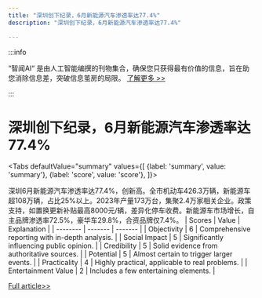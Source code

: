 ```yaml
---
title: "深圳创下纪录，6月新能源汽车渗透率达77.4%"
description: "深圳创下纪录，6月新能源汽车渗透率达77.4%"

---
```



:::info

“智闻AI“ 是由人工智能编撰的刊物集合，确保您只获得最有价值的信息，旨在助您消除信息差，突破信息茧房的局限。  [了解更多 >>](/)

:::

# 深圳创下纪录，6月新能源汽车渗透率达77.4%


<Tabs
	defaultValue="summary"
	values={[
	{label: 'summary', value: 'summary'},
	{label: 'score', value: 'score'},
]}>
<TabItem value="summary">


深圳6月新能源汽车渗透率达77.4%，创新高。全市机动车426.3万辆，新能源车超108万辆，占比25%以上。2023年产量173万台，集聚2.4万家相关企业。政策支持，如置换更新补贴最高8000元/辆，差异化停车收费。新能源车市场增长，自主品牌渗透率72.5%，豪华车29.8%，合资品牌仅7.4%。
</TabItem>
<TabItem value="score">
	| Scores     | Value   | Explanation |
	| -------- | ------- | ------- |
	| Objectivity  | 6    | Comprehensive reporting with in-depth analysis.    |
	| Social Impact | 5     | Significantly influencing public opinion.    |
	| Credibility    | 5    | Solid evidence from authoritative sources.    |
	| Potential    | 5    | Almost certain to trigger larger events.    |
	| Practicality    | 4    | Highly practical, applicable to real problems.    |
	| Entertainment Value    | 2    | Includes a few entertaining elements.    |
</TabItem>
</Tabs>

[Full article>>](https://readhub.cn/topic/8bJbCRuOuwd)

